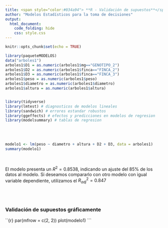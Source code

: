 ```yaml
---
title: <span style="color:#034a94"> **R - Validación de supuestos**</span>
author: "Modelos Estadísticos para la toma de decisiones"
output:
  html_document:
    code_folding: hide
    css: style.css
---
```




```r
knitr::opts_chunk$set(echo = TRUE)

library(paqueteMODELOS)
data("arboles1")
arboles1$D1 = as.numeric(arboles1$mg=="GENOTIPO_2")
arboles1$D2 = as.numeric(arboles1$finca=="FINCA_2")
arboles1$D3 = as.numeric(arboles1$finca=="FINCA_3")
arboles1$peso = as.numeric(arboles1$peso)
arboles1$diametro = as.numeric(arboles1$diametro)
arboles1$altura = as.numeric(arboles1$altura)


library(tidyverse)
library(lmtest) # diagnosticos de modelos lineales
library(sandwich) # errores estandar robustos
library(ggeffects) # efectos y predicciones en modelos de regresion
library(modelsummary) # tablas de regresion
```


</br></br>

```r
modelo1 <- lm(peso ~ diametro + altura + D2 + D3, data = arboles1)
summary(modelo1)
```

</br>

El modelo presenta un $R^{2} = 0.8538$, indicando un ajuste del 85% de los datos al modelo. Si deseamos compararlo con otro modelo con igual variable dependiente, utilizamos el $R^{2}_{adj} = 0.847$ 


</br></br>

### **Validación de supuestos gráficamente**

``{r}
par(mfrow = c(2, 2))
plot(modelo1)
```






